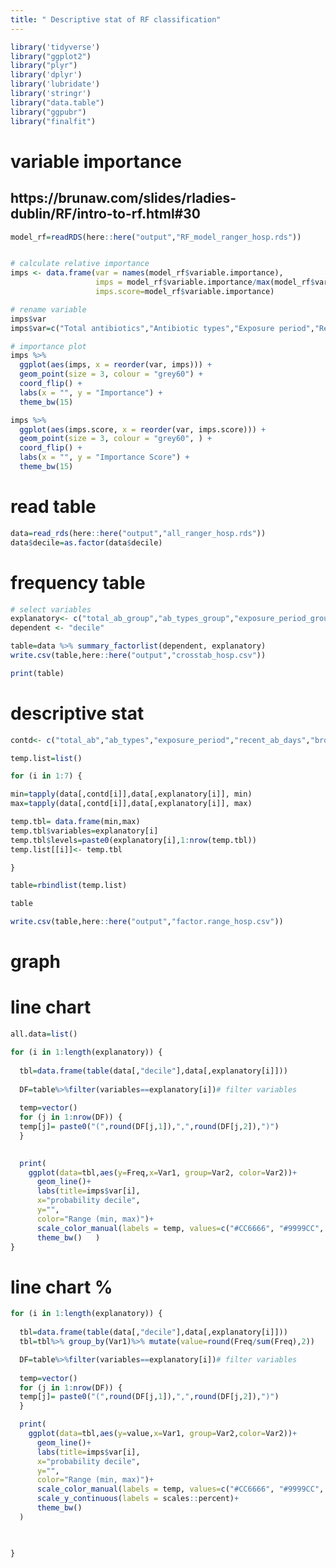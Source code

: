 ```yaml
---
title: " Descriptive stat of RF classification"
---
```


```r
library('tidyverse')
library("ggplot2")
library("plyr")
library('dplyr')
library('lubridate')
library('stringr')
library("data.table")
library("ggpubr")
library("finalfit")
```


# variable importance
## https://brunaw.com/slides/rladies-dublin/RF/intro-to-rf.html#30
```r
model_rf=readRDS(here::here("output","RF_model_ranger_hosp.rds"))


# calculate relative importance
imps <- data.frame(var = names(model_rf$variable.importance),
                   imps = model_rf$variable.importance/max(model_rf$variable.importance),
                   imps.score=model_rf$variable.importance)

# rename variable
imps$var
imps$var=c("Total antibiotics","Antibiotic types","Exposure period","Recent exposure", "Broad-spectrum antibiotics","Prescribing intervals (mean)", "Prescribing intervals (SD)")
```


```r
# importance plot
imps %>% 
  ggplot(aes(imps, x = reorder(var, imps))) +
  geom_point(size = 3, colour = "grey60") +
  coord_flip() +
  labs(x = "", y = "Importance") +
  theme_bw(15)

imps %>% 
  ggplot(aes(imps.score, x = reorder(var, imps.score))) +
  geom_point(size = 3, colour = "grey60", ) +
  coord_flip() +
  labs(x = "", y = "Importance Score") +
  theme_bw(15)
```

# read table
```r
data=read_rds(here::here("output","all_ranger_hosp.rds"))
data$decile=as.factor(data$decile)
```

# frequency table
```r
# select variables
explanatory<- c("total_ab_group","ab_types_group","exposure_period_group","recent_ab_days_group","broad_ab_prescriptions_group","interval_mean_group","interval_sd_group")
dependent <- "decile"

table=data %>% summary_factorlist(dependent, explanatory)
write.csv(table,here::here("output","crosstab_hosp.csv"))

print(table)
```


# descriptive stat
```r
contd<- c("total_ab","ab_types","exposure_period","recent_ab_days","broad_ab_prescriptions","interval_mean","interval_sd")
```


```r

temp.list=list()

for (i in 1:7) {

min=tapply(data[,contd[i]],data[,explanatory[i]], min)  
max=tapply(data[,contd[i]],data[,explanatory[i]], max)  

temp.tbl= data.frame(min,max)
temp.tbl$variables=explanatory[i]
temp.tbl$levels=paste0(explanatory[i],1:nrow(temp.tbl))
temp.list[[i]]<- temp.tbl

}

table=rbindlist(temp.list)

table

write.csv(table,here::here("output","factor.range_hosp.csv"))

```

# graph

# line chart
```r

all.data=list()

for (i in 1:length(explanatory)) {
  
  tbl=data.frame(table(data[,"decile"],data[,explanatory[i]]))
  
  DF=table%>%filter(variables==explanatory[i])# filter variables
  
  temp=vector()
  for (j in 1:nrow(DF)) {
  temp[j]= paste0("(",round(DF[j,1]),",",round(DF[j,2]),")")
  }

  
  print(
    ggplot(data=tbl,aes(y=Freq,x=Var1, group=Var2, color=Var2))+
      geom_line()+
      labs(title=imps$var[i],
      x="probability decile",
      y="",
      color="Range (min, max)")+ 
      scale_color_manual(labels = temp, values=c("#CC6666", "#9999CC", "#66CC99","#6699FF")) +
      theme_bw()   )
}
```

# line chart %
```r

for (i in 1:length(explanatory)) {
  
  tbl=data.frame(table(data[,"decile"],data[,explanatory[i]]))
  tbl=tbl%>% group_by(Var1)%>% mutate(value=round(Freq/sum(Freq),2))

  DF=table%>%filter(variables==explanatory[i])# filter variables
  
  temp=vector()
  for (j in 1:nrow(DF)) {
  temp[j]= paste0("(",round(DF[j,1]),",",round(DF[j,2]),")")
  }

  print(
    ggplot(data=tbl,aes(y=value,x=Var1, group=Var2,color=Var2))+
      geom_line()+
      labs(title=imps$var[i],
      x="probability decile",
      y="",
      color="Range (min, max)")+ 
      scale_color_manual(labels = temp, values=c("#CC6666", "#9999CC", "#66CC99","#6699FF")) +
      scale_y_continuous(labels = scales::percent)+
      theme_bw()    
  )
  


}

```

